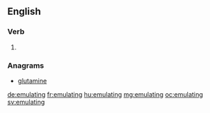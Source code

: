 ==English==

===Verb===
{{head|en}}

# {{present participle of|emulate|lang=en}}

===Anagrams===
* [[glutamine#English|glutamine]]

[[de:emulating]]
[[fr:emulating]]
[[hu:emulating]]
[[mg:emulating]]
[[oc:emulating]]
[[sv:emulating]]